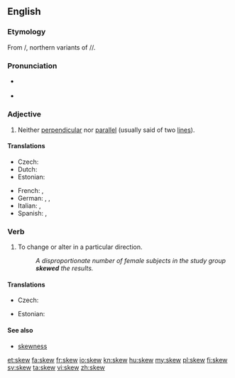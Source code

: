 ==English==

===Etymology===
From {{etyl|fro}} {{term|escuer|lang=fro}}/{{term|eskiuer|lang=fro}}, northern variants of {{term|eschuer|lang=fro}}/{{term|eschiver|lang=fro}}/{{term|eschever|lang=fro}}.

===Pronunciation===
* {{a|US}} {{SAMPA|/skju/}}
* {{audio|en-us-skew.ogg|Audio (US)}}
*: {{rhymes|uː}}

===Adjective===
{{en-adj|-}}

# {{mathematics}} Neither [[perpendicular]] nor [[parallel]] (usually said of two [[line]]s).

====Translations====
{{trans-top|neither perpendicular nor parallel}}
* Czech: {{t-|cs|šikmý|m}}
* Dutch: {{t+|nl|scheef}}
* Estonian: {{t-|et|kald}}
{{trans-mid}}
* French: {{t+|fr|gauche}}, {{t+|fr|oblique}}
* German: {{t+|de|schräg}},  {{t+|de|schief}},  {{t+|de|windschief}}
* Italian: {{t|it|sghembo}}, {{t|it|obliquo}}
* Spanish: {{t+|es|asimétrico}},  {{t|es|oblicuo}}
{{trans-bottom}}

===Verb===
{{en-verb}}

# {{transitive}} To change or alter in a particular direction.
#: ''A disproportionate number of female subjects in the study group '''skewed''' the results.''

====Translations====
{{trans-top|to change or alter in a particular direction}}
* Czech: {{t-|cs|zkreslit}}
{{trans-mid}}
* Estonian: {{t|et|kallutama}}
{{trans-bottom}}

====See also====

* [[skewness]]

[[et:skew]]
[[fa:skew]]
[[fr:skew]]
[[io:skew]]
[[kn:skew]]
[[hu:skew]]
[[my:skew]]
[[pl:skew]]
[[fi:skew]]
[[sv:skew]]
[[ta:skew]]
[[vi:skew]]
[[zh:skew]]
